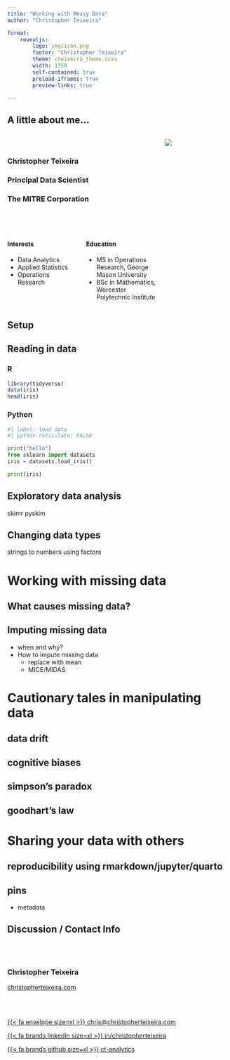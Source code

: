 ```yaml
---
title: "Working with Messy Data"
author: "Christopher Teixeira"

format:
    revealjs:
        logo: img/icon.png
        footer: "Christopher Teixeira"
        theme: cteixeira_theme.scss
        width: 1350
        self-contained: true
        preload-iframes: true
        preview-links: true

---
```


## A little about me...

:::: {.columns}

::: {.column width="70%"}
<br>

### Christopher Teixeira {id="name"}
### Principal Data Scientist
### The MITRE Corporation

<br><br>

::::{.columns}
::: {.column width="45%"}
#### Interests

- Data Analytics
- Applied Statistics
- Operations Research

:::

::: {.column width="45%"}
#### Education

- MS in Operations Research, George Mason University
- BSc in Mathematics, Worcester Polytechnic Institute

:::
::::

:::

::: {.column width="30%"}

![](img/profile.png){fig-align="center"}

:::
::::

## Setup {visibility=false}



## Reading in data

::: {.panel-tabset}

### R

```r
library(tidyverse)
data(iris)
head(iris)

```

### Python

```python
#| label: load data
#| python.reticulate: FALSE

print("hello")
from sklearn import datasets
iris = datasets.load_iris()

print(iris)

``` 

:::

## Exploratory data analysis

skimr
pyskim

## Changing data types

strings to numbers
using factors

# Working with missing data

## What causes missing data?

## Imputing missing data
- when and why?
- How to impute missing data
  - replace with mean
  - MICE/MIDAS

# Cautionary tales in manipulating data

## data drift

## cognitive biases

## simpson's paradox

## goodhart's law

# Sharing your data with others

## reproducibility using rmarkdown/jupyter/quarto

## pins
- metadata

## Discussion / Contact Info

<br><br>

::: {id="credit"}

### Christopher Teixeira

[christopherteixeira.com](https://www.christopherteixeira.com)

:::

<br><br>

[{{< fa envelope size=xl >}} chris@christopherteixeira.com](mailto:chris@christopherteixeira.com)

[{{< fa brands linkedin size=xl >}} in/christopherteixeira](https://www.linkedin.com/in/christopherteixeira/)

[{{< fa brands github size=xl >}} ct-analytics](https://github.com/ct-analytics)




